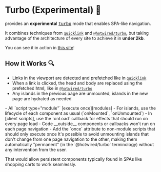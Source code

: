 [quicklink]: https://github.com/GoogleChromeLabs/quicklink
[hotwired]: https://github.com/hotwired/turbo
[turbo]: /config#turbo
[client scripts]: /guide/client-scripts
[islands]: /guide/hydration
[modules]: https://developer.mozilla.org/en-US/docs/Web/JavaScript/Guide/Modules#other_differences_between_modules_and_standard_scripts
[docs config]: https://github.com/ElMassimo/iles/blob/main/docs/iles.config.ts#L9

# Turbo (Experimental) 🚀

<Iles/> provides an __experimental__ <kbd>[turbo]</kbd> mode that enables SPA-like navigation.

It combines techniques from [`quicklink`][quicklink] and [`@hotwired/turbo`][hotwired], but taking advantage of the architecture of every <Iles/> site to achieve it in __under 2kb__.

You can see it in action in [this site][docs config]!

## How it Works 🔍

- Links in the viewport are detected and prefetched like in [`quicklink`][quicklink]
- When a link is clicked, the head and body are replaced using the prefetched html, like in [`@hotwired/turbo`][hotwired]
- Any islands in the previous page are unmounted, islands in the new page are hydrated as needed

<Tip title="Caveats" warn>
- All `script type="module"` [execute once][modules]
- For islands, use the lifecycle of each component as usual (`onMounted`, `onUnmounted`)
- In [client scripts], use the `onLoad` callback for effects that should run on every page load
- Code __outside__ components or callbacks won't run on each page navigation
- Add the `once` attribute to non-module scripts that should only execute once
</Tip>

<Tip title="Roadmap 🛣">
It's possible to avoid unmounting islands that don't change from one page navigation to the other, making them automatically "permanent" (in the `@hotwired/turbo` terminology) without any intervention from the user.

That would allow persistent components typically found in SPAs like shopping carts to work seamlessly.
</Tip>

